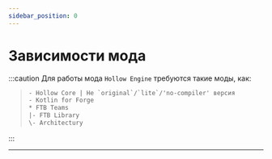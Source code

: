```yaml
---
sidebar_position: 0
---
```


# Зависимости мода

:::caution Для работы мода `Hollow Engine` требуются такие моды, как:
> ```txt
> - Hollow Core | Не `original`/`lite`/'no-compiler' версия
> - Kotlin for Forge
> * FTB Teams
> |- FTB Library
> \- Architectury
> ```
:::

---
